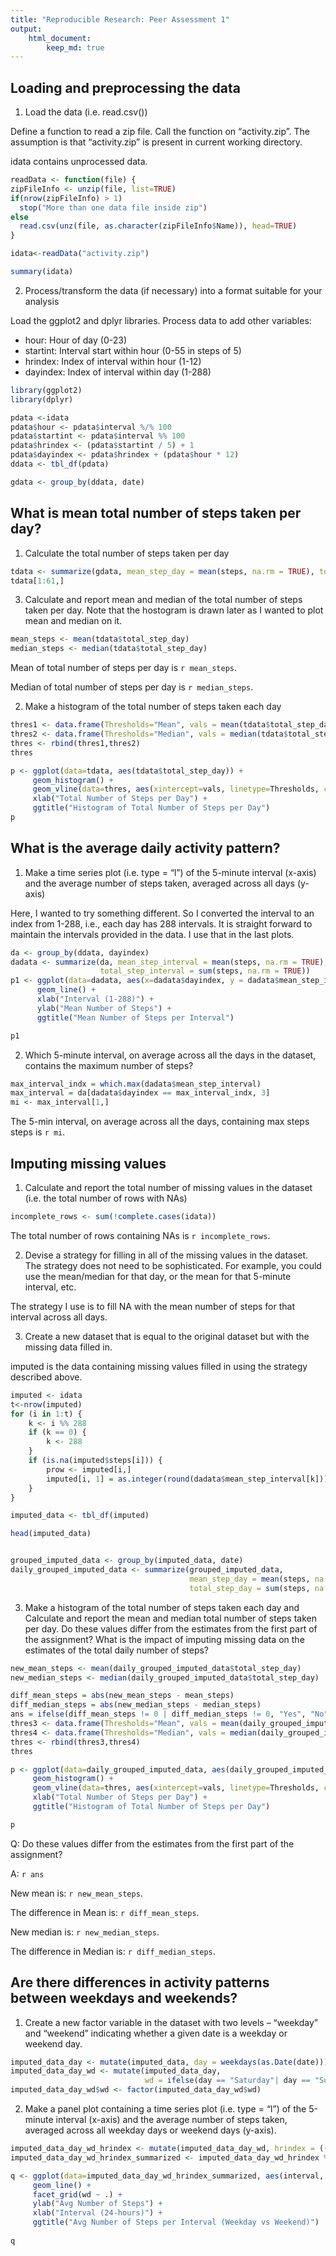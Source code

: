 ```yaml
---
title: "Reproducible Research: Peer Assessment 1"
output: 
    html_document:
        keep_md: true
---
```



## Loading and preprocessing the data

1. Load the data (i.e. read.csv())

Define a function to read a zip file.
Call the function on "activity.zip". The assumption is that "activity.zip" is present in current working directory.

idata contains unprocessed data.

```r
readData <- function(file) {
zipFileInfo <- unzip(file, list=TRUE)
if(nrow(zipFileInfo) > 1)
  stop("More than one data file inside zip")
else
  read.csv(unz(file, as.character(zipFileInfo$Name)), head=TRUE)
}

idata<-readData("activity.zip")
```
```r
summary(idata)
```

2. Process/transform the data (if necessary) into a format suitable for your analysis

Load the ggplot2 and dplyr libraries. 
Process data to add other variables:

* hour: Hour of day (0-23)
* startint: Interval start within hour (0-55 in steps of 5)
* hrindex: Index of interval within hour (1-12)
* dayindex: Index of interval within day (1-288)

```r
library(ggplot2)
library(dplyr)

pdata <-idata
pdata$hour <- pdata$interval %/% 100
pdata$startint <- pdata$interval %% 100
pdata$hrindex <- (pdata$startint / 5) + 1 
pdata$dayindex <- pdata$hrindex + (pdata$hour * 12)
ddata <- tbl_df(pdata)

gdata <- group_by(ddata, date)

```


## What is mean total number of steps taken per day?

1. Calculate the total number of steps taken per day

```r
tdata <- summarize(gdata, mean_step_day = mean(steps, na.rm = TRUE), total_step_day = sum(steps, na.rm = TRUE))
tdata[1:61,]
```

3. Calculate and report mean and median of the total number of steps taken per day. Note that the hostogram is drawn later as I wanted to plot mean and median on it.

```r

mean_steps <- mean(tdata$total_step_day)
median_steps <- median(tdata$total_step_day)
```
Mean of total number of steps per day is `r mean_steps`.

Median of total number of steps per day is `r median_steps`.

2. Make a histogram of the total number of steps taken each day

```r
thres1 <- data.frame(Thresholds="Mean", vals = mean(tdata$total_step_day))
thres2 <- data.frame(Thresholds="Median", vals = median(tdata$total_step_day))
thres <- rbind(thres1,thres2)
thres

p <- ggplot(data=tdata, aes(tdata$total_step_day)) + 
     geom_histogram() + 
     geom_vline(data=thres, aes(xintercept=vals, linetype=Thresholds, color=Thresholds), show_guide=TRUE) + 
     xlab("Total Number of Steps per Day") +
     ggtitle("Histogram of Total Number of Steps per Day") 
p    
```


## What is the average daily activity pattern?

1. Make a time series plot (i.e. type = "l") of the 5-minute interval (x-axis) and the average number of steps taken, averaged across all days (y-axis)

Here, I wanted to try something different. So I converted the interval to an index from 1-288, i.e., each day has 288 intervals. It is straight forward to maintain the intervals provided in the data. I use that in the last plots.

```r
da <- group_by(ddata, dayindex)
dadata <- summarize(da, mean_step_interval = mean(steps, na.rm = TRUE), 
                    total_step_interval = sum(steps, na.rm = TRUE))
p1 <- ggplot(data=dadata, aes(x=dadata$dayindex, y = dadata$mean_step_interval)) +
      geom_line() +
      xlab("Interval (1-288)") +
      ylab("Mean Number of Steps") + 
      ggtitle("Mean Number of Steps per Interval")

p1
```

2. Which 5-minute interval, on average across all the days in the dataset, contains the maximum number of steps?

```r
max_interval_indx = which.max(dadata$mean_step_interval)
max_interval = da[dadata$dayindex == max_interval_indx, 3]
mi <- max_interval[1,]
```

The 5-min interval, on average across all the days, containing max steps steps is `r mi`.

## Imputing missing values

1. Calculate and report the total number of missing values in the dataset (i.e. the total number of rows with NAs)

```r
incomplete_rows <- sum(!complete.cases(idata))
```

The total number of rows containing NAs is `r incomplete_rows`.

2. Devise a strategy for filling in all of the missing values in the dataset. The strategy does not need to be sophisticated. For example, you could use the mean/median for that day, or the mean for that 5-minute interval, etc.

The strategy I use is to fill NA with the mean number of steps for that interval across all days.


3. Create a new dataset that is equal to the original dataset but with the missing data filled in.

imputed is the data containing missing values filled in using the strategy described above.

```r
imputed <- idata
t<-nrow(imputed)
for (i in 1:t) {
    k <- i %% 288
    if (k == 0) {
        k <- 288
    }
    if (is.na(imputed$steps[i])) {
        prow <- imputed[i,]
        imputed[i, 1] = as.integer(round(dadata$mean_step_interval[k]))
    } 
}
```



```r
imputed_data <- tbl_df(imputed)

head(imputed_data)


grouped_imputed_data <- group_by(imputed_data, date)
daily_grouped_imputed_data <- summarize(grouped_imputed_data, 
                                        mean_step_day = mean(steps, na.rm = TRUE), 
                                        total_step_day = sum(steps, na.rm = TRUE))
```

3. Make a histogram of the total number of steps taken each day and Calculate and report the mean and median total number of steps taken per day. Do these values differ from the estimates from the first part of the assignment? What is the impact of imputing missing data on the estimates of the total daily number of steps?



```r

new_mean_steps <- mean(daily_grouped_imputed_data$total_step_day)
new_median_steps <- median(daily_grouped_imputed_data$total_step_day)

diff_mean_steps = abs(new_mean_steps - mean_steps) 
diff_median_steps = abs(new_median_steps - median_steps)
ans = ifelse(diff_mean_steps != 0 | diff_median_steps != 0, "Yes", "No")
thres3 <- data.frame(Thresholds="Mean", vals = mean(daily_grouped_imputed_data$total_step_day))
thres4 <- data.frame(Thresholds="Median", vals = median(daily_grouped_imputed_data$total_step_day))
thres <- rbind(thres3,thres4)
thres

p <- ggplot(data=daily_grouped_imputed_data, aes(daily_grouped_imputed_data$total_step_day)) + 
     geom_histogram() + 
     geom_vline(data=thres, aes(xintercept=vals, linetype=Thresholds, color=Thresholds, show_guide=TRUE)) +
     xlab("Total Number of Steps per Day") + 
     ggtitle("Histogram of Total Number of Steps per Day")

p    
```

Q: Do these values differ from the estimates from the first part of the assignment? 

A: `r ans`

New mean is: `r new_mean_steps`.

The difference in Mean is: `r diff_mean_steps`.

New median is: `r new_median_steps`.

The difference in Median is: `r diff_median_steps`.

## Are there differences in activity patterns between weekdays and weekends?

1. Create a new factor variable in the dataset with two levels – “weekday” and “weekend” indicating whether a given date is a weekday or weekend day.

```r
imputed_data_day <- mutate(imputed_data, day = weekdays(as.Date(date)))
imputed_data_day_wd <- mutate(imputed_data_day, 
                              wd = ifelse(day == "Saturday"| day == "Sunday", "Weekend", "Weekday"))
imputed_data_day_wd$wd <- factor(imputed_data_day_wd$wd)
```

2. Make a panel plot containing a time series plot (i.e. type = "l") of the 5-minute interval (x-axis) and the average number of steps taken, averaged across all weekday days or weekend days (y-axis). 

```r
imputed_data_day_wd_hrindex <- mutate(imputed_data_day_wd, hrindex = ((interval %% 100)/5)+1)
imputed_data_day_wd_hrindex_summarized <- imputed_data_day_wd_hrindex %>% group_by(wd, interval) %>% summarize(avgSteps = mean(steps))

q <- ggplot(data=imputed_data_day_wd_hrindex_summarized, aes(interval, avgSteps)) + 
     geom_line() + 
     facet_grid(wd ~ .) +
     ylab("Avg Number of Steps") +
     xlab("Interval (24-hours)") +
     ggtitle("Avg Number of Steps per Interval (Weekday vs Weekend)")
      
q    
```
